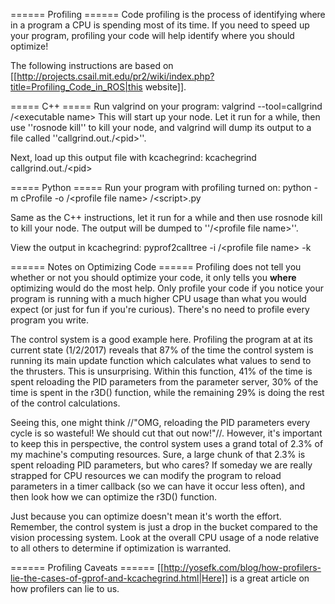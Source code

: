 ====== Profiling ======
Code profiling is the process of identifying where in a program a CPU is spending most of its time. If you need to speed up your program, profiling your code will help identify where you should optimize!

The following instructions are based on [[http://projects.csail.mit.edu/pr2/wiki/index.php?title=Profiling_Code_in_ROS|this website]].

===== C++ =====
Run valgrind on your program:
  valgrind --tool=callgrind /\<executable name\>
This will start up your node. Let it run for a while, then use ''rosnode kill'' to kill your node, and valgrind will dump its output to a file called ''callgrind.out./\<pid\>''.

Next, load up this output file with kcachegrind:
  kcachegrind callgrind.out./\<pid\>

===== Python =====
Run your program with profiling turned on:
  python -m cProfile -o /\<profile file name\> /\<script\>.py

Same as the C++ instructions, let it run for a while and then use rosnode kill to kill your node. The output will be dumped to ''/\<profile file name\>''.

View the output in kcachegrind:
  pyprof2calltree -i /\<profile file name\> -k
  
====== Notes on Optimizing Code ======
Profiling does not tell you whether or not you should optimize your code, it only tells you **where** optimizing would do the most help. Only profile your code if you notice your program is running with a much higher CPU usage than what you would expect (or just for fun if you're curious). There's no need to profile every program you write.

The control system is a good example here. Profiling the program at at its current state (1/2/2017) reveals that 87% of the time the control system is running its main update function which calculates what values to send to the thrusters. This is unsurprising. Within this function, 41% of the time is spent reloading the PID parameters from the parameter server, 30% of the time is spent in the r3D() function, while the remaining 29% is doing the rest of the control calculations.

Seeing this, one might think //"OMG, reloading the PID parameters every cycle is so wasteful! We should cut that out now!"//. However, it's important to keep this in perspective, the control system uses a grand total of 2.3% of my machine's computing resources. Sure, a large chunk of that 2.3% is spent reloading PID parameters, but who cares? If someday we are really strapped for CPU resources we can modify the program to reload parameters in a timer callback (so we can have it occur less often), and then look how we can optimize the r3D() function.

Just because you can optimize doesn't mean it's worth the effort. Remember, the control system is just a drop in the bucket compared to the vision processing system. Look at the overall CPU usage of a node relative to all others to determine if optimization is warranted.

====== Profiling Caveats ======
[[http://yosefk.com/blog/how-profilers-lie-the-cases-of-gprof-and-kcachegrind.html|Here]] is a great article on how profilers can lie to us.